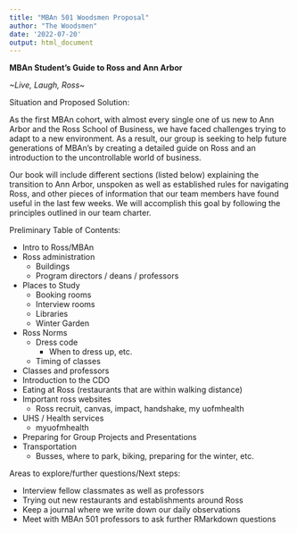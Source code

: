 ```yaml
---
title: "MBAn 501 Woodsmen Proposal"
author: "The Woodsmen"
date: '2022-07-20'
output: html_document
---
```

**MBAn Student’s Guide to Ross and Ann Arbor**

*~Live, Laugh, Ross~*

Situation and Proposed Solution:

As the first MBAn cohort, with almost every single one of us new to Ann Arbor and the Ross School of Business, we have faced challenges trying to adapt to a new environment. As a result, our group is seeking to help future generations of MBAn’s by creating a detailed guide on Ross and an introduction to the uncontrollable world of business.

Our book will include different sections (listed below) explaining the transition to Ann Arbor, unspoken as well as established rules for navigating Ross, and other pieces of information that our team members have found useful in the last few weeks. We will accomplish this goal by following the principles outlined in our team charter.

Preliminary Table of Contents:

* Intro to Ross/MBAn
* Ross administration
    + Buildings
    + Program directors / deans / professors
* Places to Study 
    + Booking rooms
    + Interview rooms
    + Libraries
    + Winter Garden
* Ross Norms
    + Dress code
        + When to dress up, etc.
    + Timing of classes
* Classes and professors
* Introduction to the CDO
* Eating at Ross (restaurants that are within walking distance)
* Important ross websites
    + Ross recruit, canvas, impact, handshake, my uofmhealth
* UHS / Health services
    + myuofmhealth
* Preparing for Group Projects and Presentations
* Transportation
    + Busses, where to park, biking, preparing for the winter, etc.

Areas to explore/further questions/Next steps:

* Interview fellow classmates as well as professors
* Trying out new restaurants and establishments around Ross
* Keep a journal where we write down our daily observations
* Meet with MBAn 501 professors to ask further RMarkdown questions

